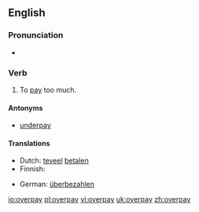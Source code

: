 ==English==

===Pronunciation===
* {{IPA|/'ovəɻpeɪ/}}
*: {{rhymes|eɪ}}

===Verb===
{{en-verb|overpays|overpaying|overpaid}}

# To [[pay]] too much.

====Antonyms====
* [[underpay]]

====Translations====
{{trans-top|to pay too much}}
* Dutch: [[teveel]] [[betalen]]
* Finnish: {{t|fi|maksaa}} {{t|fi|liikaa}}
{{trans-mid}}
* German: [[überbezahlen]]
{{trans-bottom}}

[[io:overpay]]
[[pl:overpay]]
[[vi:overpay]]
[[uk:overpay]]
[[zh:overpay]]